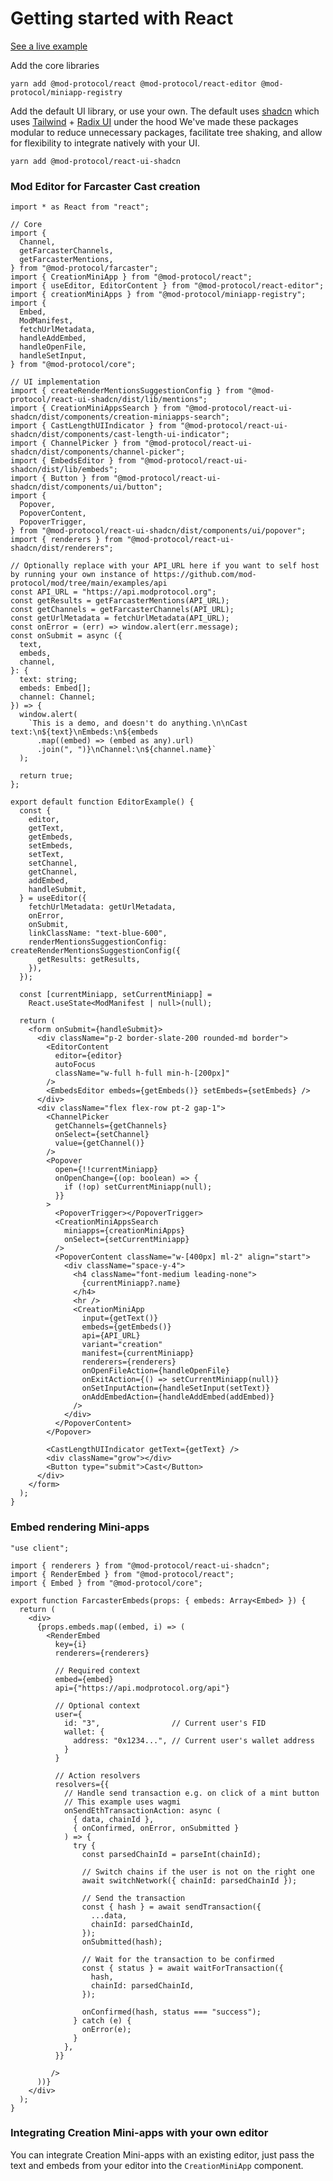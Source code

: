 # Getting started with React

[See a live example](https://example-nextjs.modprotocol.org)

Add the core libraries

`yarn add @mod-protocol/react @mod-protocol/react-editor @mod-protocol/miniapp-registry`

Add the default UI library, or use your own. The default uses [shadcn](https://ui.shadcn.com/) which uses [Tailwind](https://tailwindcss.com/) + [Radix UI](https://www.radix-ui.com/) under the hood
We've made these packages modular to reduce unnecessary packages, facilitate tree shaking, and allow for flexibility to integrate natively with your UI.

`yarn add @mod-protocol/react-ui-shadcn`

### Mod Editor for Farcaster Cast creation

```tsx
import * as React from "react";

// Core
import {
  Channel,
  getFarcasterChannels,
  getFarcasterMentions,
} from "@mod-protocol/farcaster";
import { CreationMiniApp } from "@mod-protocol/react";
import { useEditor, EditorContent } from "@mod-protocol/react-editor";
import { creationMiniApps } from "@mod-protocol/miniapp-registry";
import {
  Embed,
  ModManifest,
  fetchUrlMetadata,
  handleAddEmbed,
  handleOpenFile,
  handleSetInput,
} from "@mod-protocol/core";

// UI implementation
import { createRenderMentionsSuggestionConfig } from "@mod-protocol/react-ui-shadcn/dist/lib/mentions";
import { CreationMiniAppsSearch } from "@mod-protocol/react-ui-shadcn/dist/components/creation-miniapps-search";
import { CastLengthUIIndicator } from "@mod-protocol/react-ui-shadcn/dist/components/cast-length-ui-indicator";
import { ChannelPicker } from "@mod-protocol/react-ui-shadcn/dist/components/channel-picker";
import { EmbedsEditor } from "@mod-protocol/react-ui-shadcn/dist/lib/embeds";
import { Button } from "@mod-protocol/react-ui-shadcn/dist/components/ui/button";
import {
  Popover,
  PopoverContent,
  PopoverTrigger,
} from "@mod-protocol/react-ui-shadcn/dist/components/ui/popover";
import { renderers } from "@mod-protocol/react-ui-shadcn/dist/renderers";

// Optionally replace with your API_URL here if you want to self host by running your own instance of https://github.com/mod-protocol/mod/tree/main/examples/api
const API_URL = "https://api.modprotocol.org";
const getResults = getFarcasterMentions(API_URL);
const getChannels = getFarcasterChannels(API_URL);
const getUrlMetadata = fetchUrlMetadata(API_URL);
const onError = (err) => window.alert(err.message);
const onSubmit = async ({
  text,
  embeds,
  channel,
}: {
  text: string;
  embeds: Embed[];
  channel: Channel;
}) => {
  window.alert(
    `This is a demo, and doesn't do anything.\n\nCast text:\n${text}\nEmbeds:\n${embeds
      .map((embed) => (embed as any).url)
      .join(", ")}\nChannel:\n${channel.name}`
  );

  return true;
};

export default function EditorExample() {
  const {
    editor,
    getText,
    getEmbeds,
    setEmbeds,
    setText,
    setChannel,
    getChannel,
    addEmbed,
    handleSubmit,
  } = useEditor({
    fetchUrlMetadata: getUrlMetadata,
    onError,
    onSubmit,
    linkClassName: "text-blue-600",
    renderMentionsSuggestionConfig: createRenderMentionsSuggestionConfig({
      getResults: getResults,
    }),
  });

  const [currentMiniapp, setCurrentMiniapp] =
    React.useState<ModManifest | null>(null);

  return (
    <form onSubmit={handleSubmit}>
      <div className="p-2 border-slate-200 rounded-md border">
        <EditorContent
          editor={editor}
          autoFocus
          className="w-full h-full min-h-[200px]"
        />
        <EmbedsEditor embeds={getEmbeds()} setEmbeds={setEmbeds} />
      </div>
      <div className="flex flex-row pt-2 gap-1">
        <ChannelPicker
          getChannels={getChannels}
          onSelect={setChannel}
          value={getChannel()}
        />
        <Popover
          open={!!currentMiniapp}
          onOpenChange={(op: boolean) => {
            if (!op) setCurrentMiniapp(null);
          }}
        >
          <PopoverTrigger></PopoverTrigger>
          <CreationMiniAppsSearch
            miniapps={creationMiniApps}
            onSelect={setCurrentMiniapp}
          />
          <PopoverContent className="w-[400px] ml-2" align="start">
            <div className="space-y-4">
              <h4 className="font-medium leading-none">
                {currentMiniapp?.name}
              </h4>
              <hr />
              <CreationMiniApp
                input={getText()}
                embeds={getEmbeds()}
                api={API_URL}
                variant="creation"
                manifest={currentMiniapp}
                renderers={renderers}
                onOpenFileAction={handleOpenFile}
                onExitAction={() => setCurrentMiniapp(null)}
                onSetInputAction={handleSetInput(setText)}
                onAddEmbedAction={handleAddEmbed(addEmbed)}
              />
            </div>
          </PopoverContent>
        </Popover>

        <CastLengthUIIndicator getText={getText} />
        <div className="grow"></div>
        <Button type="submit">Cast</Button>
      </div>
    </form>
  );
}
```

### Embed rendering Mini-apps

```tsx
"use client";

import { renderers } from "@mod-protocol/react-ui-shadcn";
import { RenderEmbed } from "@mod-protocol/react";
import { Embed } from "@mod-protocol/core";

export function FarcasterEmbeds(props: { embeds: Array<Embed> }) {
  return (
    <div>
      {props.embeds.map((embed, i) => (
        <RenderEmbed 
          key={i} 
          renderers={renderers} 
          
          // Required context
          embed={embed} 
          api={"https://api.modprotocol.org/api"}
          
          // Optional context
          user={
            id: "3",                // Current user's FID
            wallet: {
              address: "0x1234...", // Current user's wallet address
            }
          }
          
          // Action resolvers
          resolvers={{
            // Handle send transaction e.g. on click of a mint button
            // This example uses wagmi
            onSendEthTransactionAction: async (
              { data, chainId },
              { onConfirmed, onError, onSubmitted }
            ) => {
              try {
                const parsedChainId = parseInt(chainId);

                // Switch chains if the user is not on the right one
                await switchNetwork({ chainId: parsedChainId });

                // Send the transaction
                const { hash } = await sendTransaction({
                  ...data,
                  chainId: parsedChainId,
                });
                onSubmitted(hash);

                // Wait for the transaction to be confirmed
                const { status } = await waitForTransaction({
                  hash,
                  chainId: parsedChainId,
                });

                onConfirmed(hash, status === "success");
              } catch (e) {
                onError(e);
              }
            },
          }}

         />
      ))}
    </div>
  );
}
```

### Integrating Creation Mini-apps with your own editor

You can integrate Creation Mini-apps with an existing editor, just pass the text and embeds from your editor into the `CreationMiniApp` component.
